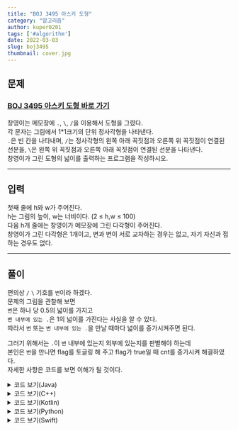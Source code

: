 ---
title: "BOJ 3495 아스키 도형"
category: "알고리즘"
author: kuper0201
tags: ['#algorithm']
date: 2022-03-03
slug: boj3495
thumbnail: cover.jpg
---

## 문제

### <a href="https://boj.kr/3495" target="_blank">BOJ 3495 아스키 도형 바로 가기</a>

창영이는 메모장에 ```.```, ```\```, ```/```을 이용해서 도형을 그렸다.<br/>
각 문자는 그림에서 1*1크기의 단위 정사각형을 나타낸다.<br/>
```.```은 빈 칸을 나타내며, ```/```는 정사각형의 왼쪽 아래 꼭짓점과 오른쪽 위 꼭짓점이 연결된 선분을, ```\```은 왼쪽 위 꼭짓점과 오른쪽 아래 꼭짓점이 연결된 선분을 나타낸다.<br/>
창영이가 그린 도형의 넓이를 출력하는 프로그램을 작성하시오.<br/>

---

## 입력

첫째 줄에 h와 w가 주어진다.<br/>
h는 그림의 높이, w는 너비이다. (2 ≤ h,w ≤ 100)<br/>
다음 h개 줄에는 창영이가 메모장에 그린 다각형이 주어진다.<br/>
창영이가 그린 다각형은 1개이고, 변과 변이 서로 교차하는 경우는 없고, 자기 자신과 접하는 경우도 없다.<br/>

---

## 풀이

편의상 ```/``` ```\``` 기호를 ```변```이라 하겠다.<br/>
문제의 그림을 관찰해 보면<br/>
```변```은 하나 당 0.5의 넓이를 가지고<br/>
```변 내부에 있는 .```은 1의 넓이를 가진다는 사실을 알 수 있다.<br/>
따라서 ```변``` 또는 ```변 내부에 있는 .```을 만날 때마다 넓이를 증가시켜주면 된다.

그러기 위해서는 ```.```이 ```변``` 내부에 있는지 외부에 있는지를 판별해야 하는데<br/>
본인은 ```변```을 만나면 flag를 토글링 해 주고 flag가 true일 때 cnt를 증가시켜 해결하였다.<br/>
자세한 사항은 코드를 보면 이해가 될 것이다.


<details markdown="1">
<summary>코드 보기(Java)</summary>

```javascript

public class Main {
    public static void main(String[] args) throws IOException {
        BufferedReader br = new BufferedReader(new InputStreamReader(System.in));

        String[] str = br.readLine().split(" ");
        int H = Integer.parseInt(str[0]);
        int W = Integer.parseInt(str[1]);

        str = new String[H];
        for(int i = 0; i < H; i++) str[i] = br.readLine();

        float area = 0;

        for(int i = 0; i < H; i++) {
            for(int j = 0; j < W; j++) {
                if (str[i].charAt(j) == '/' || str[i].charAt(j) == '\\')
                    area += 0.5;
            }
        }

        boolean flag = false;
        int cnt = 0;

        for(int i = 0; i < H; i++) {
            for(int j = 0; j < W; j++) {
                char ch = str[i].charAt(j);

                if(ch == '\\' || ch == '/') flag = !flag;
                else if(flag) cnt++;
            }
        }

        System.out.println((int)(area + cnt));
    }
}
```

</details>

<details markdown="1">
<summary>코드 보기(C++)</summary>

```cpp
#include <iostream>
#include <string>

using namespace std;

int main() {
    ios::sync_with_stdio(false);
    cin.tie(NULL);
    cout.tie(NULL);
    
    int H, W;
    cin >> H >> W;
    
    string str[H];
    for(int i = 0; i < H; i++) cin >> str[i];
    
    float area = 0;
    
    for(int i = 0; i < H; i++) {
        for(int j = 0; j < W; j++) {
            if(str[i][j] == '/' || str[i][j] == '\\')
                area += 0.5;
        }
    }
    
    bool flag = false;
    int cnt = 0;

    for(int i = 0; i < H; i++) {
        for(int j = 0; j < W; j++) {
            char ch = str[i][j];
            
            if(ch == '\\' || ch == '/') flag = !flag;
            else if(flag) cnt++;
        }
    }
    
    cout << (int)(area + cnt) << "\n";

    return 0;
}
```

</details>

<details markdown="1">
<summary>코드 보기(Kotlin)</summary>

```javascript
fun main(args: Array<String>) {
    var str = readLine()!!.split(" ")
    val H = str[0]!!.toInt()
    val W = str[1]!!.toInt()

    str = ArrayList<String>()

    for (i in 0 until H) str.add(readLine()!!)

    var area: Float = 0F

    for(i in 0 until H) {
        for(j in 0 until W) {
            if(str[i][j] == '/' || str[i][j] == '\\')
                area += 0.5F
        }
    }

    var flag: Boolean = false
    var cnt = 0

    for (i in 0 until H) {
        for (j in 0 until W) {
            val ch = str[i][j]
            if (ch == '\\' || ch == '/') flag = !flag
            else if (flag) cnt++
        }
    }

    print((area + cnt).toInt())
}
```

</details>

<details markdown="1">
<summary>코드 보기(Python)</summary>

```python
def main():
    str = input().split(' ')
    H = int(str[0])
    W = int(str[1])
    
    str = list()
    for i in range(0, H):
        str.append(input())
        
    area = 0
    for i in range(0, H):
        for j in range(0, W):
            if str[i][j] == '/' or str[i][j] == '\\':
                area += 0.5
                
    flag = False
    cnt = 0
    
    for i in range(0, H):
        for j in range(0, W):
            ch = str[i][j]
            if str[i][j] == '/' or str[i][j] == '\\':
                flag = not flag
            elif flag:
                cnt += 1
                
    print(int(area + cnt))
    
if __name__ == "__main__":
    main()
```

</details>

<details markdown="1">
<summary>코드 보기(Swift)</summary>

```cpp

func main() {
    var str = (readLine()?.split(separator: " "))!
    let H = Int(str[0])!
    let W = Int(str[1])!
    
    var str2 = Array<String>()
    
    for i in 0..<H {
        str2.append(readLine()!)
    }
    
    var area: Float = 0
    
    for i in 0..<H {
        for j in 0..<W {
            let ch = str2[i][str2[i].index(str2[i].startIndex, offsetBy: j)]
            if ch == "/" || ch == "\\" {
                area += 0.5
            }
        }
    }
    
    var flag: Bool = false
    var cnt: Float = 0
    
    for i in 0..<H {
        for j in 0..<W {
            let ch = str2[i][str2[i].index(str2[i].startIndex, offsetBy: j)]
            
            if (ch == "\\" || ch == "/") {
                flag = !flag
            } else if (flag) {
                cnt += 1
            }
        }
    }
    
    print(Int(area + cnt))
}

main()
```

</details>